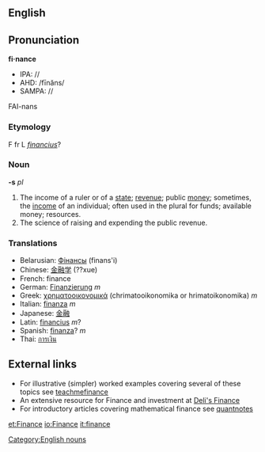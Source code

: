 ==English==
{{Wikipedia}}
==Pronunciation==
'''fi·nance'''
*IPA: //
*AHD: /fīnăns/
*SAMPA: //
FAI-nans<!--
{{audio|en-int}}
{{audio|en-au}}
{{audio|en-be}}-->

=== Etymology ===

F fr L ''[[financius]]''?

===Noun===

'''-s''' ''pl''

#The income of a ruler or of a [[state]]; [[revenue]]; public [[money]]; sometimes, the [[income]] of an individual; often used in the plural for funds; available money; resources.
#The science of raising and expending the public revenue.

=== Translations ===

*Belarusian: [[Фінансы]] (finans'i)
*Chinese: [[金融学]] (??xue)
*French: finance
*German: [[Finanzierung]] ''m''
*Greek: [[χρηματοοικονομικά]] (chrimatooikonomika or hrimatoikonomika) ''m''
*Italian: [[finanza]] ''m''
*Japanese: [[金融]]<!--(chu????)-->
*Latin: [[financius]] ''m''?
*Spanish: [[finanza]]? ''m''
*Thai: [[การเงิน]]

==External links==

*For illustrative (simpler) worked examples covering several of these topics see [http://www.teachmefinance.com  teachmefinance]
*An extensive resource for Finance and investment at [http://www.deli8.com/index.html Deli's Finance]
*For introductory articles covering mathematical finance see [http://www.quantnotes.com/fundamentals/ quantnotes]


[[Category:English nouns]]

[[et:Finance]]
[[io:Finance]]
[[it:finance]]